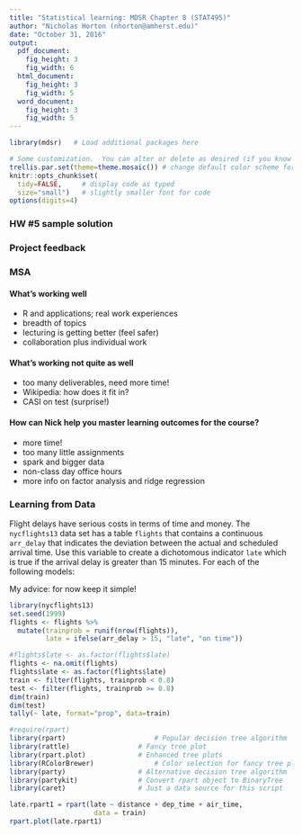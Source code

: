 ```yaml
---
title: "Statistical learning: MDSR Chapter 8 (STAT495)"
author: "Nicholas Horton (nhorton@amherst.edu)"
date: "October 31, 2016"
output: 
  pdf_document:
    fig_height: 3
    fig_width: 6
  html_document:
    fig_height: 3
    fig_width: 5
  word_document:
    fig_height: 3
    fig_width: 5
---
```


```r
library(mdsr)   # Load additional packages here 

# Some customization.  You can alter or delete as desired (if you know what you are doing).
trellis.par.set(theme=theme.mosaic()) # change default color scheme for lattice
knitr::opts_chunk$set(
  tidy=FALSE,     # display code as typed
  size="small")   # slightly smaller font for code
options(digits=4)
```

### HW #5 sample solution

### Project feedback

### MSA

#### What's working well

- R and applications; real work experiences
- breadth of topics
- lecturing is getting better (feel safer)
- collaboration plus individual work

#### What's working not quite as well

- too many deliverables, need more time!
- Wikipedia: how does it fit in?
- CASI on test (surprise!)

#### How can Nick help you master learning outcomes for the course?

- more time!
- too many little assignments
- spark and bigger data
- non-class day office hours
- more info on factor analysis and ridge regression

### Learning from Data

Flight delays have serious costs in terms of time and money. The `nycflights13` data set has a table `flights` that contains a continuous `arr_delay` that indicates the deviation between the actual and scheduled arrival time. Use this variable to create a dichotomous indicator `late` which is true if the arrival delay is greater than 15 minutes.  For each of the following models:
  \begin{enumerate}
    \item Build at least three classifiers for `late`
    \item Compare their effectiveness on the `nycflights13` training data
    \item Make an appropriate visualization of the model
    \item Interpret the results. What have you learned about flight delays?
  \end{enumerate}

My advice: for now keep it simple!

```r
library(nycflights13)
set.seed(1999)
flights <- flights %>%
  mutate(trainprob = runif(nrow(flights)),
         late = ifelse(arr_delay > 15, "late", "on time"))

#flights$late <- as.factor(flights$late)
flights <- na.omit(flights)
flights$late <- as.factor(flights$late)
train <- filter(flights, trainprob < 0.8)
test <- filter(flights, trainprob >= 0.8)
dim(train)
dim(test)
tally(~ late, format="prop", data=train)
```

```r
#require(rpart)
library(rpart)				        # Popular decision tree algorithm
library(rattle)					# Fancy tree plot
library(rpart.plot)				# Enhanced tree plots
library(RColorBrewer)				# Color selection for fancy tree plot
library(party)					# Alternative decision tree algorithm
library(partykit)				# Convert rpart object to BinaryTree
library(caret)					# Just a data source for this script

late.rpart1 = rpart(late ~ distance + dep_time + air_time, 
                     data = train)
rpart.plot(late.rpart1)
```

